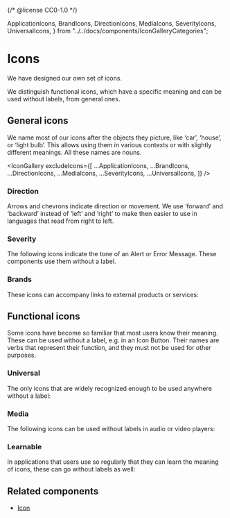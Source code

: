 {/* @license CC0-1.0 */}

  ApplicationIcons,
  BrandIcons,
  DirectionIcons,
  MediaIcons,
  SeverityIcons,
  UniversalIcons,
} from "../../docs/components/IconGalleryCategories";

<Meta title="Brand/Assets/Icons" />

# Icons

We have designed our own set of icons.

We distinguish functional icons, which have a specific meaning and can be used without labels, from general ones.

## General icons

We name most of our icons after the objects they picture, like ‘car’, ‘house’, or ‘light bulb’.
This allows using them in various contexts or with slightly different meanings.
All these names are nouns.

<IconGallery
  excludeIcons={[
    ...ApplicationIcons,
    ...BrandIcons,
    ...DirectionIcons,
    ...MediaIcons,
    ...SeverityIcons,
    ...UniversalIcons,
  ]}
/>

### Direction

Arrows and chevrons indicate direction or movement.
We use ‘forward’ and ‘backward’ instead of ‘left’ and ‘right’ to make then easier to use in languages that read from right to left.

<IconGallery icons={DirectionIcons} />

### Severity

The following icons indicate the tone of an Alert or Error Message.
These components use them without a label.

<IconGallery icons={SeverityIcons} />

### Brands

These icons can accompany links to external products or services:

<IconGallery icons={BrandIcons} />

## Functional icons

Some icons have become so familiar that most users know their meaning.
These can be used without a label, e.g. in an Icon Button.
Their names are verbs that represent their function, and they must not be used for other purposes.

### Universal

The only icons that are widely recognized enough to be used anywhere without a label:

<IconGallery icons={UniversalIcons} />

### Media

The following icons can be used without labels in audio or video players:

<IconGallery icons={MediaIcons} />

### Learnable

In applications that users use so regularly that they can learn the meaning of icons, these can go without labels as well:

<IconGallery icons={ApplicationIcons} />

## Related components

- [Icon](/docs/components-media-icon--docs)
